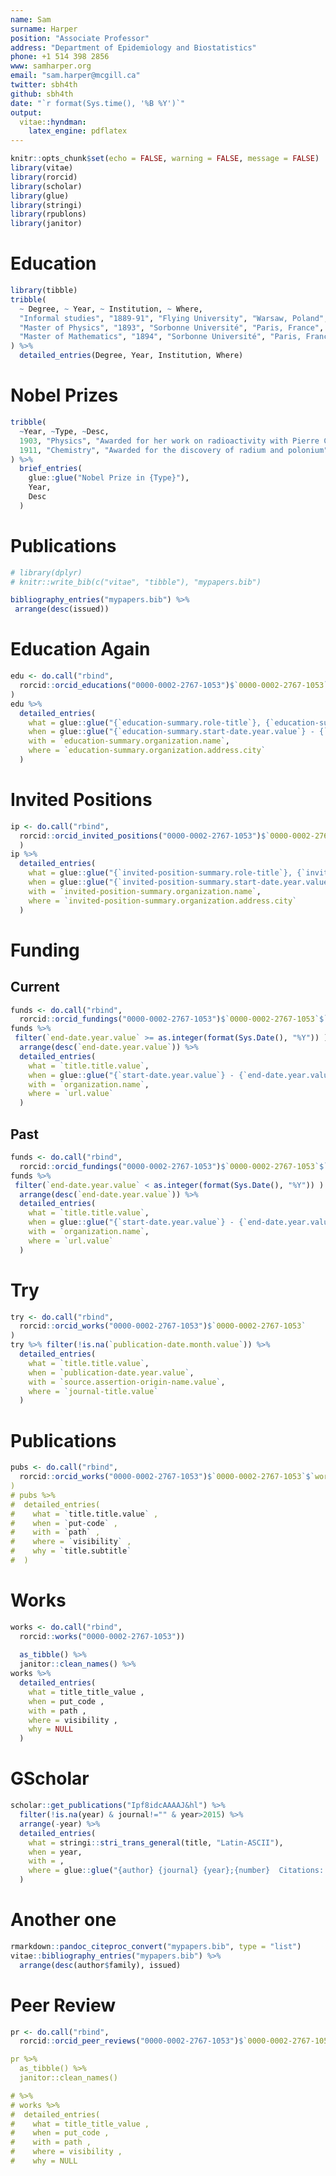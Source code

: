 ```yaml
---
name: Sam
surname: Harper
position: "Associate Professor"
address: "Department of Epidemiology and Biostatistics"
phone: +1 514 398 2856
www: samharper.org
email: "sam.harper@mcgill.ca"
twitter: sbh4th
github: sbh4th
date: "`r format(Sys.time(), '%B %Y')`"
output: 
  vitae::hyndman:
    latex_engine: pdflatex
---
```


```r
knitr::opts_chunk$set(echo = FALSE, warning = FALSE, message = FALSE)
library(vitae)
library(rorcid)
library(scholar)
library(glue)
library(stringi)
library(rpublons)
library(janitor)
```

# Education

```r
library(tibble)
tribble(
  ~ Degree, ~ Year, ~ Institution, ~ Where,
  "Informal studies", "1889-91", "Flying University", "Warsaw, Poland",
  "Master of Physics", "1893", "Sorbonne Université", "Paris, France",
  "Master of Mathematics", "1894", "Sorbonne Université", "Paris, France"
) %>% 
  detailed_entries(Degree, Year, Institution, Where)
```

# Nobel Prizes

```r
tribble(
  ~Year, ~Type, ~Desc,
  1903, "Physics", "Awarded for her work on radioactivity with Pierre Curie and Henri Becquerel",
  1911, "Chemistry", "Awarded for the discovery of radium and polonium"
) %>% 
  brief_entries(
    glue::glue("Nobel Prize in {Type}"),
    Year, 
    Desc
  )
```

# Publications

```r
# library(dplyr)
# knitr::write_bib(c("vitae", "tibble"), "mypapers.bib")

bibliography_entries("mypapers.bib") %>%
 arrange(desc(issued))
```

# Education Again

```r
edu <- do.call("rbind",
  rorcid::orcid_educations("0000-0002-2767-1053")$`0000-0002-2767-1053`$`affiliation-group`$summaries
)
edu %>%
  detailed_entries(
    what = glue::glue("{`education-summary.role-title`}, {`education-summary.department-name`}"),
    when = glue::glue("{`education-summary.start-date.year.value`} - {`education-summary.end-date.year.value`}"),
    with = `education-summary.organization.name`,
    where = `education-summary.organization.address.city`
  )
```

# Invited Positions
```r
ip <- do.call("rbind",
  rorcid::orcid_invited_positions("0000-0002-2767-1053")$`0000-0002-2767-1053`$`affiliation-group`$summaries
  )
ip %>%
  detailed_entries(
    what = glue::glue("{`invited-position-summary.role-title`}, {`invited-position-summary.department-name`}"),
    when = glue::glue("{`invited-position-summary.start-date.year.value`} - {`invited-position-summary.end-date.year.value`}"),
    with = `invited-position-summary.organization.name`,
    where = `invited-position-summary.organization.address.city`
  )
```

# Funding
## Current
```r
funds <- do.call("rbind",
  rorcid::orcid_fundings("0000-0002-2767-1053")$`0000-0002-2767-1053`$`group`$`funding-summary`)
funds %>%
 filter(`end-date.year.value` >= as.integer(format(Sys.Date(), "%Y")) ) %>%
  arrange(desc(`end-date.year.value`)) %>%
  detailed_entries(
    what = `title.title.value`,
    when = glue::glue("{`start-date.year.value`} - {`end-date.year.value`}"),
    with = `organization.name`,
    where = `url.value`
  )

```

## Past
```r
funds <- do.call("rbind",
  rorcid::orcid_fundings("0000-0002-2767-1053")$`0000-0002-2767-1053`$`group`$`funding-summary`)
funds %>%
 filter(`end-date.year.value` < as.integer(format(Sys.Date(), "%Y")) ) %>%
  arrange(desc(`end-date.year.value`)) %>%
  detailed_entries(
    what = `title.title.value`,
    when = glue::glue("{`start-date.year.value`} - {`end-date.year.value`}"),
    with = `organization.name`,
    where = `url.value`
  )

```

# Try

```r
try <- do.call("rbind",
  rorcid::orcid_works("0000-0002-2767-1053")$`0000-0002-2767-1053`
)
try %>% filter(!is.na(`publication-date.month.value`)) %>% 
  detailed_entries(
    what = `title.title.value`,
    when = `publication-date.year.value`,
    with = `source.assertion-origin-name.value`,
    where = `journal-title.value`
  )
```


# Publications

```r
pubs <- do.call("rbind",
  rorcid::orcid_works("0000-0002-2767-1053")$`0000-0002-2767-1053`$`works
)
# pubs %>%
#  detailed_entries(
#    what = `title.title.value` ,
#    when = `put-code` ,
#    with = `path` ,
#    where = `visibility` ,
#    why = `title.subtitle` 
#  )
```

# Works 

```r
works <- do.call("rbind",
  rorcid::works("0000-0002-2767-1053"))
  
  as_tibble() %>%
  janitor::clean_names() %>%
works %>%
  detailed_entries(
    what = title_title_value ,
    when = put_code ,
    with = path ,
    where = visibility ,
    why = NULL
  )
```

# GScholar
```r
scholar::get_publications("Ipf8idcAAAAJ&hl") %>% 
  filter(!is.na(year) & journal!="" & year>2015) %>%
  arrange(-year) %>%
  detailed_entries(
    what = stringi::stri_trans_general(title, "Latin-ASCII"),
    when = year,
    with = ,
    where = glue::glue("{author} {journal} {year};{number}  Citations: {cites}")
  )
```

# Another one
```r
rmarkdown::pandoc_citeproc_convert("mypapers.bib", type = "list")
vitae::bibliography_entries("mypapers.bib") %>%
  arrange(desc(author$family), issued)
```

# Peer Review
```r
pr <- do.call("rbind",
  rorcid::orcid_peer_reviews("0000-0002-2767-1053")$`0000-0002-2767-1053`$`group)

pr %>%
  as_tibble() %>%
  janitor::clean_names() 

# %>%
# works %>%
#  detailed_entries(
#    what = title_title_value ,
#    when = put_code ,
#    with = path ,
#    where = visibility ,
#    why = NULL
```

